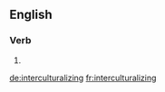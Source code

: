 ==English==

===Verb===
{{head|en}}

# {{present participle of|interculturalize|lang=en}}

[[de:interculturalizing]]
[[fr:interculturalizing]]